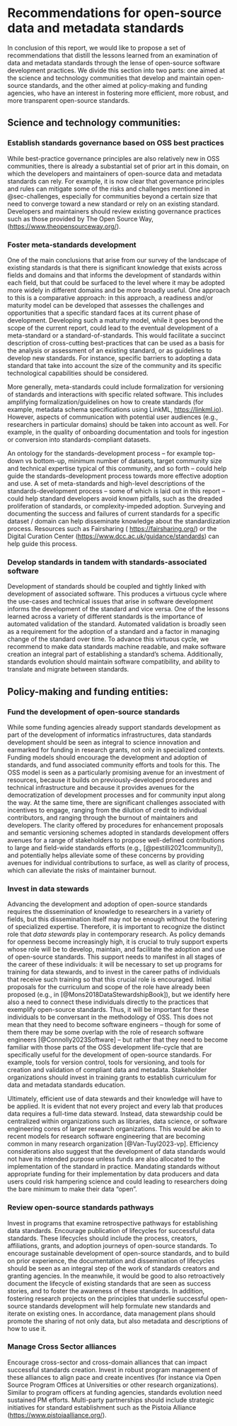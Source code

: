 
# Recommendations for open-source data and metadata standards {#sec-recommendations}

In conclusion of this report, we would like to propose a set of recommendations
that distill the lessons learned from an examination of data and metadata
standards through the lense of open-source software development practices. We
divide this section into two parts: one aimed at the science and technology
communities that develop and maintain open-source standards, and the other
aimed at policy-making and funding agencies, who have an interest in fostering
more efficient, more robust, and more transparent open-source standards.

## Science and technology communities:

### Establish standards governance based on OSS best practices

While best-practice governance principles are also relatively new in OSS
communities, there is already a substantial set of prior art in this domain, on
which the developers and maintainers of open-source data and metadata standards
can rely. For example, it is now clear that governance principles and rules can
mitigate some of the risks and challenges mentioned in @sec-challenges,
especially for communities beyond a certain size that need to converge toward a
new standard or rely on an existing standard. Developers and maintainers should
review existing governance practices such as those provided by The Open Source Way,
([https://www.theopensourceway.org/](https://www.theopensourceway.org/the_open_source_way-guidebook-2.0.html#_project_and_community_governance)).


### Foster meta-standards development

One of the main conclusions that arise from our survey of the landscape of
existing standards is that there is significant knowledge that exists across
fields and domains and that informs the development of standards within each
field, but that could be surfaced to the level where it may be adopted more
widely in different domains and be more broadly useful. One approach to this is
a comparative approach: in this approach, a readiness and/or maturity model can
be developed that assesses the challenges and opportunities that a specific
standard faces at its current phase of development. Developing such a maturity
model, while it goes beyond the scope of the current report, could lead to the
eventual development of a meta-standard or a standard-of-standards. This would
facilitate a succinct description of cross-cutting best-practices that can be
used as a basis for the analysis or assessment of an existing standard, or as
guidelines to develop new standards. For instance, specific barriers to
adopting a data standard that take into account the size of the community and
its specific technological capabilities should be considered.

More generally, meta-standards could include formalization for versioning of
standards and interactions with specific related software. This includes
amplifying formalization/guidelines on how to create standards (for example,
metadata schema specifications using LinkML, [https://linkml.io](https://linkml.io)). However,
aspects of communication with potential user audiences (e.g., researchers in
particular domains) should be taken into account as well. For example, in the
quality of onboarding documentation and tools for ingestion or conversion into
standards-compliant datasets.

An ontology for the standards-development process -- for example top-down vs
bottom-up, minimum number of datasets, target community size and technical
expertise typical of this community, and so forth -- could help guide the
standards-development process towards more effective adoption and use. A set of
meta-standards and high-level descriptions of the standards-development process
-- some of which is laid out in this report -- could help standard developers
avoid known pitfalls, such as the dreaded proliferation of standards, or
complexity-impeded adoption. Surveying and documenting the success and failures
of current standards for a specific dataset / domain can help disseminate
knowledge about the standardization process. Resources such as Fairsharing (
[https://fairsharing.org/](https://fairsharing.org/)) or the Digital Curation Center ([https://www.dcc.ac.uk/guidance/standards](https://www.dcc.ac.uk/guidance/standards)) can help guide this process.

### Develop standards in tandem with standards-associated software

Development of standards should be coupled and tightly linked with development
of associated software. This produces a virtuous cycle where the use-cases and
technical issues that arise in software development informs the development of
the standard and vice versa. One of the lessons learned across a variety of
different standards is the importance of automated validation of the standard.
Automated validation is broadly seen as a requirement for the adoption of a
standard and a factor in managing change of the standard over time. To advance
this virtuous cycle, we recommend to make data standards machine readable, and
make software creation an integral part of establishing a standard's schema.
Additionally, standards evolution should maintain software compatibility, and
ability to translate and migrate between standards.


## Policy-making and funding entities:

### Fund the development of open-source standards

While some funding agencies already support standards development as part of
the development of informatics infrastructures, data standards development
should be seen as integral to science innovation and earmarked for funding in
research grants, not only in specialized contexts. Funding models should
encourage the development and adoption of standards, and fund associated
community efforts and tools for this. The OSS model is seen as a particularly
promising avenue for an investment of resources, because it builds on
previously-developed procedures and technical infrastructure and because it
provides avenues for the democratization of development processes and for
community input along the way. At the same time, there are significant
challenges associated with incentives to engage, ranging from the dilution of
credit to individual contributors, and ranging through the burnout of
maintainers and developers. The clarity offered by procedures for enhancement
proposals and semantic versioning schemes adopted in standards development
offers avenues for a range of stakeholders to propose well-defined
contributions to large and field-wide standards efforts (e.g.,
[@pestilli2021community]), and potentially helps alleviate some of these
concerns by providing avenues for individual contributions to surface, as well
as clarity of process, which can alleviate the risks of maintainer burnout.

### Invest in data stewards

Advancing the development and adoption of open-source standards requires the
dissemination of knowledge to researchers in a variety of fields, but this
dissemination itself may not be enough without the fostering of specialized
expertise. Therefore, it is important to recognize the distinct role that *data
stewards* play in contemporary research. As policy demands for openness become
increasingly high, it is crucial to truly support experts whose role will be to
develop, maintain, and facilitate the adoption and use of open-source
standards. This support needs to manifest in all stages of the career of these
individuals: it will be necessary to set up programs for training for data
stewards, and to invest in the career paths of individuals that receive such
training so that this crucial role is encouraged. Initial proposals for the
curriculum and scope of the role have already been proposed (e.g., in
[@Mons2018DataStewardshipBook]), but we identify here also a need to connect
these individuals directly to the practices that exemplify open-source
standards. Thus, it will be important for these individuals to be conversant in
the methodology of OSS. This does not mean that they need to become software
engineers -- though for some of them there may be some overlap with the role of
research software engineers [@Connolly2023Software] -- but rather that they
need to become familiar with those parts of the OSS development life-cycle that
are specifically useful for the development of open-source standards. For
example, tools for version control, tools for versioning, and tools for
creation and validation of compliant data and metadata. Stakeholder
organizations should invest in training grants to establish curriculum for data
and metadata standards education.

Ultimately, efficient use of data stewards and their knowledge will have to be
applied. It is evident that not every project and every lab that produces data
requires a full-time data steward. Instead, data stewardship could be
centralized within organizations such as libraries, data science, or software
engineering cores of larger research organizations. This would be akin to
recent models for research software engineering that are becoming common in
many research organization [@Van-Tuyl2023-vp]. Efficiency considerations also
suggest that the development of data standards would not have its intended
purpose unless funds are also allocated to the implementation of the standard
in practice. Mandating standards without appropriate funding for their
implementation by data producers and data users could risk hampering science
and could leading to researchers doing the bare minimum to make their data
“open”.


### Review open-source standards pathways

Invest in programs that examine retrospective pathways for establishing data
standards. Encourage publication of lifecycles for successful data standards.
These lifecycles should include the process, creators, affiliations, grants,
and adoption journeys of open-source standards. To encourage sustainable
development of open-source standards, and to build on prior experience, the
documentation and dissemination of lifecycles should be seen as an integral
step of the work of standards creators and granting agencies. In the meanwhile,
it would be good to also retroactively document the lifecycle of existing
standards that are seen as success stories, and to foster the awareness of
these standards. In addition, fostering research projects on the principles
that underlie successful open-source standards development will help formulate
new standards and iterate on existing ones. In accordance, data management
plans should promote the sharing of not only data, but also metadata and
descriptions of how to use it.


### Manage Cross Sector alliances

Encourage cross-sector and cross-domain alliances that can impact successful
standards creation. Invest in robust program management of these alliances to
align pace and create incentives (for instance via Open Source Program Offices
at Universities or other research organizations). Similar to program officers
at funding agencies, standards evolution need sustained PM efforts. Multi-party
partnerships should include strategic initiatives for standard establishment
such as the Pistoia Alliance ([https://www.pistoiaalliance.org/](https://www.pistoiaalliance.org/)).